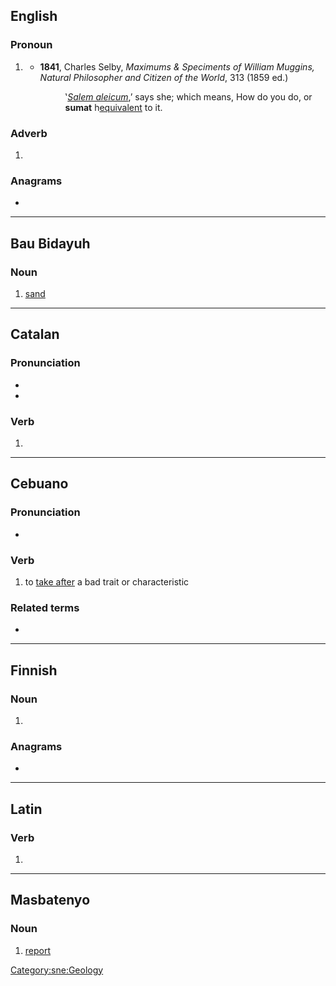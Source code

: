 ==English==

===Pronoun===
{{en-pronoun}}

# {{lb|en|Yorkshire|dialectal|obsolete}} {{alternative form of|en|summat}}
#* '''1841''', Charles Selby, ''Maximums & Speciments of William Muggins, Natural Philosopher and Citizen of the World'', 313 (1859 ed.)
#*: ‛''[[salaam alaikum|Salem aleicum]]'',’ says she; which means, How do you do, or '''sumat''' h[[equivalent]] to it.

===Adverb===
{{en-adv|-}}

# {{lb|en|Yorkshire|dialectal|obsolete}} {{alternative form of|en|summat}}

===Anagrams===
* {{anagrams|en|a=amstu|Ma Tsu|Ma-tsu|Mat-Su|Matsu|Maust|musta}}

----

==Bau Bidayuh==

===Noun===
{{head|sne|noun}}

# [[sand]] {{gloss|finely ground rock}}

[[Category:sne:Geology]]

----

==Catalan==

===Pronunciation===
* {{ca-IPA}}
* {{rhymes|ca|at|s=2}}

===Verb===
{{ca-pp|suma}}

# {{ca-verb form of|m=ptc|t=past|sumar}}

----

==Cebuano==

===Pronunciation===
* {{hyphenation|ceb|su|mat}}

===Verb===
{{head|ceb|verb}}

# to [[take after]] a bad trait or characteristic

===Related terms===
* {{l|ceb|liwat}}

----

==Finnish==

===Noun===
{{head|fi|noun form}}

# {{fi-form of|suma|case=nominative|pl=plural}}

===Anagrams===
* {{anagrams|fi|a=amstu|masut|musat|musta}}

----

==Latin==

===Verb===
{{la-verb-form|sūmat}}

# {{inflection of|la|sūmō||3|s|pres|actv|subj}}

----

==Masbatenyo==

===Noun===
{{head|msb|noun}}

# [[report]]